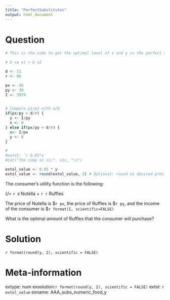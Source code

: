 ```yaml
---
title: "PerfectSubstitutes"
output: html_document
---
```


Question
========
```r

# This is the code to get the optimal level of x and y in the perfect substitutes

# U =a x1 + b x2

d <- 11
r <- 96

px <- 46
py <- 30
I <- 3979
 

# Compare p1/p2 with a/b
if(px/py > d/r) {
  y <- I/py
  x <- 0
} else if(px/py < d/r) {
  x<- I/px
  y <- 0
}

# 
#extol: `r 0.05*x`
#cat("The comp x1 is:", x1c, "\n")

extol_value <- 0.05 * y
extol_value <- round(extol_value, 2) # Optional: round to desired precision
```

The consumer's utility function is the following: 

$U=$ `r d` Nutella $+$ `r r` Ruffles

The price of Nutella is \$`r px`, the price of Ruffles is \$`r py`, and the income of the consumer is \$`r format(I, scientific=FALSE)`

What is the optimal amount of Ruffles that the consumer will purchase?

Solution
========
`r format(round(y, 2), scientific = FALSE)`



Meta-information
================
extype: num
exsolution:`r format(round(y, 2), scientific = FALSE)`
extol: `r extol_value`
exname: AAA_subs_numeric_food_y

